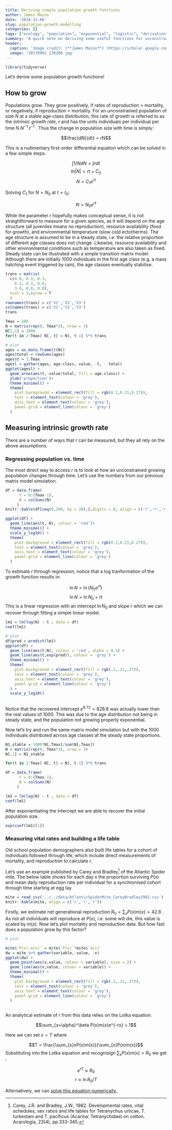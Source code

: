 ```yaml
---
title: Deriving simple population growth functions
author: James Maino
date: '2018-11-06'
slug: population-growth-modelling
categories: []
tags: ["ecology", "population", "exponential", "logistic", "derivation"]
summary: "A quick note on deriving some useful functions for unconstrained and constrained populations growth."
header:
  caption: 'Image credit: [**James Maino**] (https://scholar.google.com.au/citations?user=jHD4R20AAAAJ&hl=en)'
  image: '20170902_130200.jpg'
---
```


```r
library(tidyverse)
```


Let's derive some population growth functions!

## How to grow

Populations grow. They grow positively, if rates of reproduction > mortality, or negatively, if reproduction < mortality. For an unconstrained population of size $N$ at a stable age-class distribution, this rate of growth is referred to as the *intrinsic growth rate*, $r$ and has the units individuals per individual per time $N.N^{-1}.t^{-1}$ . Thus the change in population size with time is simply: 

$$\frac{dN}{dt} = rN$$ 

This is a rudimentary first-order differential equation which can be solved in a few simple steps. 

$$\int 1/N dN = \int r dt$$ 
$$ln|N| = rt + C_0$$ 
$$N = C_1 e^{rt}$$

Solving $C_1$ for $N = N_0$ at $t = t_0$:

$$N = N_0 e^{rt}$$

While the parameter $r$ hopefully makes conceptual sense, it is not straightforward to measure for a given species, as it will depend on the age structure (all juveniles means no reproduction), resource availability (food for growth), and environmental temperature (slow cold ectotherms). The age structure is assumed to be in a steady state, i.e. the relative proportion of different age classes does not change. Likewise, resource availability and other environmental conditions such as temperature are also taken as fixed. Steady state can be illustrated with a simple transition matrix model. Although there are initially 1000 individuals in the first age class (e.g. a mass hatching event triggered by rain), the age classes eventually stabilise. 

```r
trans = matrix(
  c(0.0, 0.3, 0.3,
    0.3, 0.3, 0.0,
    3.0, 0.0, 0.0),
  ncol = 3,byrow = T
  )
rownames(trans) = c('V1','V2','V3')
colnames(trans) = c('V1','V2','V3')
trans

Tmax = 200
N = matrix(rep(0, Tmax*3), nrow = 3)
N[1,1] = 1000
for(t in 2:Tmax) N[, t] = N[, t-1] %*% trans
```

```r
# plot
ages = as.data.frame(t(N))
ages$total = rowSums(ages)
ages$t = 1:Tmax
agesl = gather(ages, age.class, value, -t, - total)
ggplot(agesl) + 
  geom_area(aes(t, value/total, fill = age.class)) +
  ylab('proportion')+
  theme_minimal() +
  theme(
    plot.background = element_rect(fill = rgb(0.2,0.21,0.27)),
    text = element_text(colour = 'grey'), 
    axis.text = element_text(colour = 'grey'), 
    panel.grid = element_line(colour = 'grey')
  )
```

## Measuring intrinsic growth rate
There are a number of ways that $r$ can be measured, but they all rely on the above assumptions.

### Regressing population vs. time 
The most direct way to access $r$ is to look at how an unconstrained growing population changes through time. Let's use the numbers from our previous matrix model simulation.  

```r
df = data.frame(
      t = 0:(Tmax-1),
      N = colSums(N)
     )
knitr::kable(df[seq(0,200, by = 20),],digits = 0, align = c('r','r','r'))

```
```r
ggplot(df) + 
  geom_line(aes(t, N), colour = 'red')+
  theme_minimal() +
  scale_y_log10() +
  theme(
    plot.background = element_rect(fill = rgb(0.2,0.21,0.27)),
    text = element_text(colour = 'grey'), 
    axis.text = element_text(colour = 'grey'), 
    panel.grid = element_line(colour = 'grey')
  )
```


To estimate $r$ through regression, notice that a log tranformation of the growth function results in:

$$\ln N = \ln  (N_0 e^{rt})$$
$$\ln N = \ln N_0 + rt$$
This is a linear regression with an intercept $\ln N_0$ and slope $r$ which we can recover through fitting a simple linear model.


```r

lm1 = lm(log(N) ~ t , data = df)
coef(lm1)
```

```r
# plot 
df$pred = predict(lm1)
ggplot(df) +
  geom_line(aes(t,N), colour = 'red', alpha = 0.5) + 
  geom_line(aes(t,exp(pred)), colour = 'grey') + 
  theme_minimal() +
  theme(
    plot.background = element_rect(fill = rgb(.2,.21,.27)),
    text = element_text(colour = 'grey'), 
    axis.text = element_text(colour = 'grey'), 
    panel.grid = element_line(colour = 'grey')
  ) +
  scale_y_log10()
  
```

Notice that the recovered intercept $e^{6.72} = 828.8$ was actually lower than the real values of 1000. This was due to the  age distribution not being in steady state, and the population not growing properly exponential. 

Now let's try and run the same matrix model simulation but with the 1000 individuals distributed across age classes at the steady state proportions.  

```r
N1_stable = 1000*N[,Tmax]/sum(N[,Tmax])
N = matrix(rep(0, Tmax*3), nrow = 3)
N[,1] = N1_stable 

for(t in 2:Tmax) N[, t] = N[, t-1] %*% trans

df = data.frame(
      t = 0:(Tmax-1),
      N = colSums(N)
     )

lm1 = lm(log(N) ~ t , data = df)
coef(lm1)

```

After exponentiating the intercept we are able to recover the initial population size. 

```r
exp(coef(lm1)[1])
```


### Measuring vital rates and building a life table
Old school population demographers also built life tables for a cohort of individuals followed through life, which include direct measurements of mortality, and reproduction to calculate $r$.

Let's use an example published by Carey and Bradley[^1] of the Atlantic Spider mite. The below table shows for each day $x$ the proportion surviving $P(x)$ and mean daily reproduction rate per individual for a synchronised cohort through time starting at egg lay.   

```r
mite = read_csv('../../data/AtlanticSpiderMite_CareyBradley1982.csv')
knitr::kable(mite, align = c('r','r','r'))

```

Firstly, we estimate net generational reproduction $R_0 = \sum_{x} P(x)m(x) = 42.8$ . As not all individuals will reproduce at $P(x)$, i.e. some will die, this value is scaled by $m(x)$. Now let's plot mortality and reproduction data. But how fast does a population grow by this factor?

```r
# plot 

mite$`P(x).m(x)` = mite$`P(x)`*mite$`m(x)`
dw = mite %>% gather(variable, value, -x)
ggplot(dw) +
  geom_point(aes(x,value, colour = variable), size = 2) +  
  geom_line(aes(x,value, colour = variable)) +
  theme_minimal() +
  theme(
    plot.background = element_rect(fill = rgb(.2,.21,.27)),
    text = element_text(colour = 'grey'), 
    axis.text = element_text(colour = 'grey'), 
    panel.grid = element_line(colour = 'grey')
  )
  
```

An analytical estimate of r from this data relies on the Lotka equation.

$$\sum_{x=\alpha}^\beta P(x)m(x)e^{-rx} = 1$$

Here we can set $x = T$ where 

$$T = \frac{\sum_{x}xP(x)m(x)}{\sum_{x}P(x)m(x)}$$
Substituting into the Lotka equation and recognisign $\sum_{x}P(x)m(x) = R_0$ we get  :


$$e^{rT} \approx R_0$$
$$r \approx \ln R_0/ T$$

Alternatively, we can [solve this equation numerically.](https://scipython.com/book/chapter-8-scipy/examples/solving-the-euler-lotka-equation/)


[^1]: Carey, J.R. and Bradley, J.W., 1982. Developmental rates, vital schedules, sex ratios and life tables for Tetranychus urticae, T. turkestani and T. pacificus (Acarina: Tetranychidae) on cotton. Acarologia, 23(4), pp.333-345.

